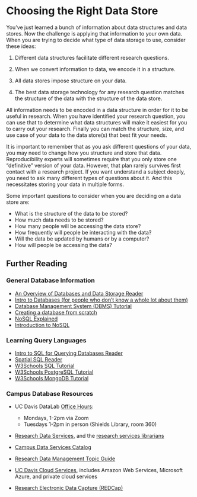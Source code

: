 # Choosing the Right Data Store

You've just learned a bunch of information about data structures and data
stores. Now the challenge is applying that information to your own data. When
you are trying to decide what type of data storage to use, consider these ideas:

1.  Different data structures facilitate different research questions.

1.  When we convert information to data, we encode it in a structure.

3.  All data stores impose structure on your data.

4.  The best data storage technology for any research question matches the
    structure of the data with the structure of the data store.
    
All information needs to be encoded in a data structure in order for it to be
useful in research. When you have identified your research question, you can use
that to determine what data structures will make it easiest for you to carry
out your research. Finally you can match the structure, size, and use case
of your data to the data store(s) that best fit your needs.

It is important to remember that as you ask different questions of your data,
you may need to change how you structure and store that data. Reproducibility
experts will sometimes require that you only store one "definitive" version of
your data. However, that plan rarely survives first contact with a research
project. If you want understand a subject deeply, you need to ask many different
types of questions about it. And this necessitates storing your data in multiple
forms.

Some important questions to consider when you are deciding on a data store are:

 * What is the structure of the data to be stored?
 * How much data needs to be stored?
 * How many people will be accessing the data store?
 * How frequently will people be interacting with the data?
 * Will the data be updated by humans or by a computer?
 * How will people be accessing the data?

<!-- Have a research project or question what is a good structure and 
and database option, what would be a good second option, what would not work -->

## Further Reading

### General Database Information

-   [An Overview of Databases and Data Storage Reader][dl_db]
-   [Intro to Databases (for people who don’t know a whole lot about them)][medium]
-   [Database Management System (DBMS) Tutorial][g4gsql]
-   [Creating a database from scratch][create]
-   [NoSQL Explained][nosql]
-   [Introduction to NoSQL][g4gno]

### Learning Query Languages

-   [Intro to SQL for Querying Databases Reader][dl_sql]
-   [Spatial SQL Reader][dl_ssql]
-   [W3Schools SQL Tutorial][w3sql]
-   [W3Schools PostgreSQL Tutorial][w3post]
-   [W3Schools MongoDB Tutorial][w3mongo]

### Campus Database Resources

-   UC Davis DataLab [Office Hours][oh]:
    - Mondays, 1-2pm via Zoom
    - Tuesdays 1-2pm in person (Shields Library, room 360)

-   [Research Data Services][rds], 
    and the [research services librarians][email]
    
-   [Campus Data Services Catalog][cds]
    
-   [Research Data Management Topic Guide][rdm]

-   [UC Davis Cloud Services][cloud], includes Amazon Web Services,
    Microsoft Azure, and private cloud services
    
-   [Research Electronic Data Capture (REDCap)][redcap]



[dl_sql]:  https://ucdavisdatalab.github.io/workshop_intro_to_sql/
[dl_ssql]: https://ucdavisdatalab.github.io/Spatial_SQL/
[medium]: https://medium.com/@rwilliams_bv/intro-to-databases-for-people-who-dont-know-a-whole-lot-about-them-a64ae9af712
[rds]: https://library.ucdavis.edu/data-analysis-and-management/
[redcap]: https://health.ucdavis.edu/data/redcap.html
[rdm]: https://guides.library.ucdavis.edu/data-management
[cds]: https://servicehub.ucdavis.edu/servicehub?id=catalog&spa=1&sys_id=58cf6a65db87d09009ad5055ca96194d
[cloud]: https://cloud.ucdavis.edu/services-available
[email]: mailto:dataservices@ucdavis.edu
[w3sql]: https://www.w3schools.com/sql/
[w3post]: https://www.w3schools.com/postgresql/index.php
[w3mongo]: https://www.w3schools.com/mongodb/index.php
[nosql]: https://www.mongodb.com/nosql-explained
[g4gno]: https://www.geeksforgeeks.org/introduction-to-nosql/
[g4gsql]: https://www.geeksforgeeks.org/dbms/
[create]: https://interestingengineering.com/lists/build-a-database-part-1
[dl_db]: https://ucdavisdatalab.github.io/workshop_intro_to_databases/
[oh]: https://datalab.ucdavis.edu/office-hours/

